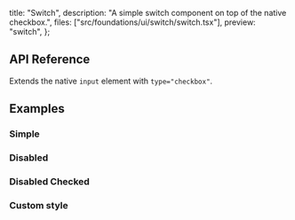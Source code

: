   title: "Switch",
  description: "A simple switch component on top of the native checkbox.",
  files: ["src/foundations/ui/switch/switch.tsx"],
  preview: "switch",
};

## API Reference

Extends the native `input` element with `type="checkbox"`.

## Examples

### Simple

<Preview slug="switch" />

### Disabled

<Preview slug="switch-disabled" />

### Disabled Checked

<Preview slug="switch-disabled-checked" />

### Custom style

<Preview slug="switch-custom-style" />

